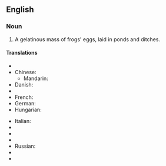 ==English==

===Noun===
{{en-noun|-}}

# A gelatinous mass of frogs' eggs, laid in ponds and ditches.

====Translations====
{{trans-top|frogs' eggs}}
* {{trreq|Arabic}}
* Chinese:
** Mandarin: {{t|zh|蛙卵|tr=wāluǎn|sc=Hani}}
* Danish: {{t|da|frøyngel}}
* {{trreq|Finnish}}
* French: {{t|fr|œufs de grenouille|m|p}}
* German: {{t|de|Froschlaich|m}}
* Hungarian: {{t|hu|békapete}}
{{trans-mid}}
* Italian: {{t|it|uova di rana}}
* {{trreq|Japanese}}
* {{trreq|Korean}}
* {{trreq|Portuguese}}
* Russian: {{t|ru|лягушачья икра|f|tr=ljagušáč’ja ikrá|sc=Cyrl}}
* {{trreq|Spanish}}
* {{trreq|Vietnamese}}
{{trans-bottom}}
{{count page|[[Wiktionary:Page count]]}}